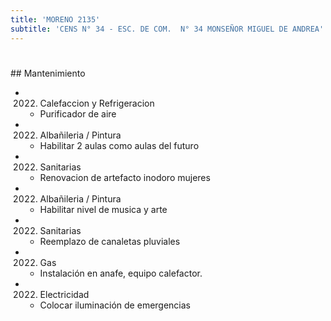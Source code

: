 ```yaml
---
title: 'MORENO 2135'
subtitle: 'CENS N° 34 - ESC. DE COM.  N° 34 MONSEÑOR MIGUEL DE ANDREA'
---
```


#


 ## Mantenimiento

*  (2022) Calefaccion y Refrigeracion 
    + Purificador de aire

*  (2022) Albañileria / Pintura 
    + Habilitar 2 aulas como aulas del futuro

*  (2022) Sanitarias 
    + Renovacion de artefacto inodoro mujeres

*  (2022) Albañileria / Pintura 
    + Habilitar nivel de musica y arte

*  (2022) Sanitarias 
    + Reemplazo de canaletas pluviales

*  (2022) Gas 
    + Instalación en anafe, equipo calefactor.

*  (2022) Electricidad 
    + Colocar iluminación de emergencias



